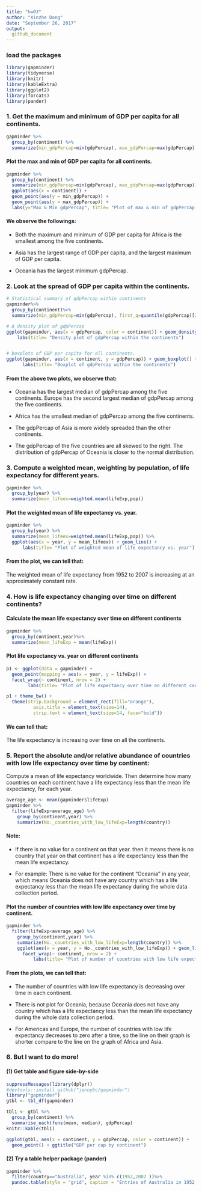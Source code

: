```yaml
---
title: "hw03"
author: "Xinzhe Dong"
date: "September 26, 2017"
output: 
  github_document
---
```


### load the packages

```r
library(gapminder)
library(tidyverse)
library(knitr)
library(kableExtra)
library(ggplot2)
library(forcats)
library(pander)
```


### 1. Get the maximum and minimum of GDP per capita for all continents.

```r
gapminder %>% 
  group_by(continent) %>% 
  summarize(min_gdpPercap=min(gdpPercap), max_gdpPercap=max(gdpPercap), range = max_gdpPercap - min_gdpPercap)
```

#### Plot the max and min of GDP per capita for all continents.
```r
gapminder %>% 
  group_by(continent) %>% 
  summarize(min_gdpPercap=min(gdpPercap), max_gdpPercap=max(gdpPercap))%>%
  ggplot(aes(x = continent)) + 
  geom_point(aes(y = min_gdpPercap)) +
  geom_point(aes(y = max_gdpPercap)) +
  labs(y="Max & Min gdpPercap", title= "Plot of max & min of gdpPercap for all continents") 
```

#### We observe the followings:

* Both the maximum and minimum of GDP per capita for Africa is the smallest among the five continents.

* Asia has the largest range of GDP per capita, and the largest maximum of GDP per capita.

* Oceania has the largest minimum gdpPercap.



### 2. Look at the spread of GDP per capita within the continents.

```r
# Statistical summary of gdpPercap within continents
gapminder%>%
  group_by(continent)%>%
  summarize(min_gdpPercap=min(gdpPercap), first_q=quantile(gdpPercap)[2], median_gdpPercap=median(gdpPercap), third_q=quantile(gdpPercap)[4], max_gdpPercap=max(gdpPercap))

# A density plot of gdpPercap
ggplot(gapminder, aes(x = gdpPercap, color = continent)) + geom_density() +
    labs(title= "Density plot of gdpPercap within the continents") 


# boxplots of GDP per capita for all continents. 
ggplot(gapminder, aes(x = continent, y = gdpPercap)) + geom_boxplot() +
      labs(title= "Boxplot of gdpPercap within the continents") 

```

#### From the above two plots, we observe that:

* Oceania has the largest median of gdpPercap among the five continents. Europe has the second largest median of gdpPercap among the five continents.

* Africa has the smallest median of gdpPercap among the five continents.

* The gdpPercap of Asia is more widely spreaded than the other continents.

* The gdpPercap of the five countries are all skewed to the right. The distribution  of gdpPercap of Oceania is closer to the normal distribution. 



### 3. Compute a weighted mean, weighting by population, of life expectancy for different years. 

```r
gapminder %>% 
  group_by(year) %>% 
  summarize(mean_lifeex=weighted.mean(lifeExp,pop))
```

#### Plot the weighted mean of life expectancy vs. year.
```r
gapminder %>% 
  group_by(year) %>% 
  summarize(mean_lifeex=weighted.mean(lifeExp,pop)) %>%
  ggplot(aes(x = year, y = mean_lifeex)) + geom_line() +
      labs(title= "Plot of weighted mean of life expectancy vs. year") 

```

#### From the plot, we can tell that:

The weighted mean of life expectancy from 1952 to 2007 is increasing at an approximately constant rate. 



### 4. How is life expectancy changing over time on different continents?
#### Calculate the mean life expectancy over time on different continents
```r
gapminder %>%
  group_by(continent,year)%>%
  summarize(mean_lifeExp = mean(lifeExp))
```

#### Plot life expectancy vs. year on different continents
```r
p1 <- ggplot(data = gapminder) + 
  geom_point(mapping = aes(x = year, y = lifeExp)) + 
  facet_wrap(~ continent, nrow = 2) + 
        labs(title= "Plot of life expectancy over time on different continents") 

p1 + theme_bw() +
  theme(strip.background = element_rect(fill="orange"),
          axis.title = element_text(size=14),
          strip.text = element_text(size=14, face="bold"))
```

#### We can tell that:

The life expectancy is increasing over time on all the continents.



### 5. Report the absolute and/or relative abundance of countries with low life expectancy over time by continent: 

Compute a mean of life expectancy worldwide. Then determine how many countries on each continent have a life expectancy less than the mean life expectancy, for each year.

```r
average_age <- mean(gapminder$lifeExp)
gapminder %>% 
  filter(lifeExp<average_age) %>%
    group_by(continent,year) %>% 
    summarize(No._countries_with_low_lifeExp=length(country))
```

#### Note:

* If there is no value for a continent on that year. then it means there is no country that year on that continent has a life expectancy less than the mean life expectancy.

* For example: There is no value for the continent "Oceania" in any year, which means Oceania does not have any country which has a life expectancy less than the mean life expectancy during the whole data collection period.

#### Plot the number of countries with low life expectancy over time by continent.

```r
gapminder %>% 
  filter(lifeExp<average_age) %>%
    group_by(continent,year) %>% 
    summarize(No._countries_with_low_lifeExp=length(country)) %>%
    ggplot(aes(x = year, y = No._countries_with_low_lifeExp)) + geom_line() +
      facet_wrap(~ continent, nrow = 2) +
          labs(title= "Plot of number of countries with low life expectancy over time by continent") 

```

#### From the plots, we can tell that:

* The number of countries with low life expectancy is decreasing over time in each continent.

* There is not plot for Oceania, because Oceania does not have any country which has a life expectancy less than the mean life expectancy during the whole data collection period.

* For Americas and Europe, the number of countries with low life expectancy decreases to zero after a time, so the line on their graph is shorter compare to the line on the graph of Africa and Asia.


### 6. But I want to do more!


#### (1) Get table and figure side-by-side

```r
suppressMessages(library(dplyr))
#devtools::install_github("jennybc/gapminder")
library("gapminder")
gtbl <- tbl_df(gapminder)
```

<div class="twoC">
```r
tbl1 <- gtbl %>%
  group_by(continent) %>%
  summarise_each(funs(mean, median), gdpPercap)
knitr::kable(tbl1)
```

<style type="text/css">
.twoC {width: 100%}
.clearer {clear: both}
.twoC .table {max-width: 50%; float: right}
.twoC img {max-width: 50%; float: left}
</style>
```r
ggplot(gtbl, aes(x = continent, y = gdpPercap, color = continent)) +
  geom_point() + ggtitle("GDP per cap by continent") 
```
</div>
<div class="clearer"></div>


#### (2) Try a table helper package (pander)

```r
gapminder %>%
  filter(country=="Australia", year %in% c(1952,2007 ))%>%
  pandoc.table(style = "grid", caption = "Entries of Australia in 1952 and 2007")
```
